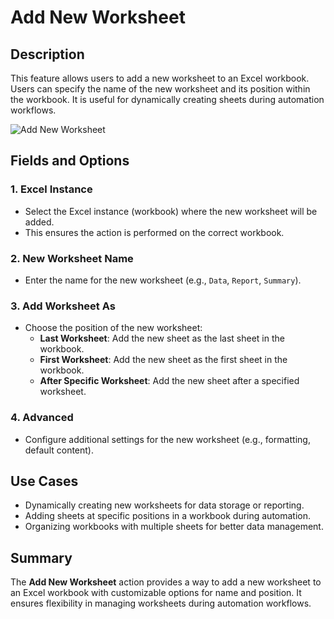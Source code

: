 # Add New Worksheet  

## Description

This feature allows users to add a new worksheet to an Excel workbook. Users can specify the name of the new worksheet and its position within the workbook. It is useful for dynamically creating sheets during automation workflows.  

![Add New Worksheet](../../assets/excel/add-new-worksheet.png)  

## Fields and Options  

### 1. **Excel Instance**

- Select the Excel instance (workbook) where the new worksheet will be added.  
- This ensures the action is performed on the correct workbook.  

### 2. **New Worksheet Name**

- Enter the name for the new worksheet (e.g., `Data`, `Report`, `Summary`).  

### 3. **Add Worksheet As** 

- Choose the position of the new worksheet:  
  - **Last Worksheet**: Add the new sheet as the last sheet in the workbook.  
  - **First Worksheet**: Add the new sheet as the first sheet in the workbook.  
  - **After Specific Worksheet**: Add the new sheet after a specified worksheet.  

### 4. **Advanced**

- Configure additional settings for the new worksheet (e.g., formatting, default content).  


## Use Cases

- Dynamically creating new worksheets for data storage or reporting.  
- Adding sheets at specific positions in a workbook during automation.  
- Organizing workbooks with multiple sheets for better data management.  

## Summary

The **Add New Worksheet** action provides a way to add a new worksheet to an Excel workbook with customizable options for name and position. It ensures flexibility in managing worksheets during automation workflows.  